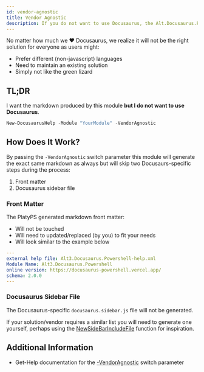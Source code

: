 ```yaml
---
id: vendor-agnostic
title: Vendor Agnostic
description: If you do not want to use Docusaurus, the Alt.Docusaurus.Powershell module can also produce vendor agnostic output.
---
```


No matter how much we :heart: Docusaurus, we realize it will not be the right solution for everyone as users might:

- Prefer different (non-javascript) languages
- Need to maintain an existing solution
- Simply not like the green lizard

## TL;DR

I want the markdown produced by this module **but I do not want to use Docusaurus**.

```powershell
New-DocusaurusHelp -Module "YourModule" -VendorAgnostic
```

## How Does It Work?

By passing the `-VendorAgnostic` switch parameter this module will generate the exact same
markdown as always but will skip two Docusaurs-specific steps during the process:

1. Front matter
2. Docusaurus sidebar file

### Front Matter

The PlatyPS generated markdown front matter:

- Will not be touched
- Will need to updated/replaced (by you) to fit your needs
- Will look similar to the example below

```yml
---
external help file: Alt3.Docusaurus.Powershell-help.xml
Module Name: Alt3.Docusaurus.Powershell
online version: https://docusaurus-powershell.vercel.app/
schema: 2.0.0
---
```

### Docusaurus Sidebar File

The Docusaurus-specific `docusaurus.sidebar.js` file will not be generated.

If your solution/vendor requires a similar list you will need to generate one yourself,
perhaps using the
[NewSideBarIncludeFile](https://github.com/alt3/Docusaurus.Powershell/blob/main/Source/Private/NewSidebarIncludeFile.ps1)
function for inspiration.

## Additional Information

- Get-Help documentation for the [-VendorAgnostic](../commands/New-DocusaurusHelp#-vendoragnostic) switch parameter
